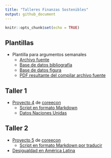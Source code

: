 ```yaml
---
title: "Talleres Finanzas Sostenibles"
output: github_document
---
```


```r
knitr::opts_chunk$set(echo = TRUE)
```

## Plantillas

- Plantilla para argumentos semanales
  - [Archivo fuente](Plantillas/Argumento.Rmd)
  - [Base de datos bibliografía](Plantillas/referencias.bib)
  - [Base de datos figura](Plantillas/data.RData)
  - [PDF resultante del compilar archivo fuente](/Plantillas/Argumento.pdf)

## Taller 1 

- [Proyecto 4](https://www.core-econ.org/doing-economics/book/text/04-03.html) de [coreecon](http://core-econ.org)
  - [Script en formato Markdown](Semana1/Doing-Economics-Project-4-R-Markdown.Rmd)
  - [Datos Naciones Unidas](Semana1/Download-GDPconstant-USD-countries.xlsx)
  
## Taller 2
  
- [Proyecto 5](https://www.core-econ.org/doing-economics/book/text/05-03.html) de [coreecon](http://core-econ.org)
  - [Script en formato Markdown por traducir]()
- [Desigualdad en América Latina](Semana2/WelfareIneqLatam.Rmd)